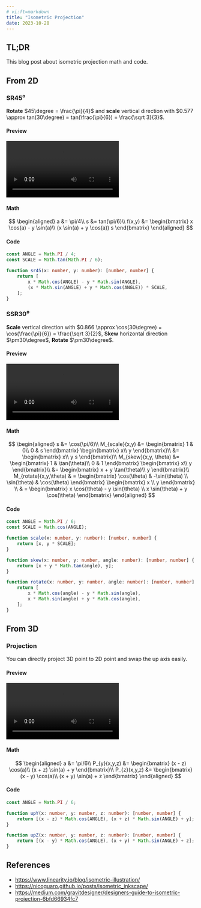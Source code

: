 ```yaml
---
# vi:ft=markdown
title: "Isometric Projection"
date: 2023-10-28
---
```


## TL;DR

This blog post about isometric projection math and code.

## From 2D

### SR45⁰

**Rotate** $45\degree = \frac{\pi}{4}$ and **scale** vertical direction with $0.577 \approx tan(30\degree) = tan(\frac{\pi}{6}) = \frac{\sqrt 3}{3}$.

#### Preview

<video class="media-frame ratio" style="--ratio: 1.75" controls>
	<source
		src="../../assets/blog/isometric-projection/sr45.mp4"
		type="video/mp4"
	/>
</video>

#### Math

$$
\begin{aligned}
a &= \pi/4\\
s &= tan(\pi/6)\\
f(x,y) &= \begin{bmatrix}
x \cos(a) - y \sin(a)\\
(x \sin(a) + y \cos(a)) s
\end{bmatrix}
\end{aligned}
$$

#### Code

```typescript title="main.ts" showLineNumbers
const ANGLE = Math.PI / 4;
const SCALE = Math.tan(Math.PI / 6);

function sr45(x: number, y: number): [number, number] {
	return [
		x * Math.cos(ANGLE) - y * Math.sin(ANGLE),
		(x * Math.sin(ANGLE) + y * Math.cos(ANGLE)) * SCALE,
	];
}
```

### SSR30⁰

**Scale** vertical direction with $0.866 \approx \cos(30\degree) = \cos(\frac{\pi}{6}) = \frac{\sqrt 3}{2}$, **Skew** horizontal direction $\pm30\degree$, **Rotate** $\pm30\degree$.

#### Preview

<video class="media-frame ratio" style="--ratio: 1.75" controls>
	<source
		src="../../assets/blog/isometric-projection/ssr30.mp4"
		type="video/mp4"
	/>
</video>

#### Math

$$
\begin{aligned}
s &= \cos(\pi/6)\\
M_{scale}(x,y) &= \begin{bmatrix}
1 & 0\\
0 & s
\end{bmatrix}
\begin{bmatrix}
x\\
y
\end{bmatrix}\\
&= \begin{bmatrix}
x\\
y s
\end{bmatrix}\\
M_{skew}(x,y, \theta) &= \begin{bmatrix}
1 & \tan(\theta)\\
0 & 1
\end{bmatrix}
\begin{bmatrix}
x\\
y
\end{bmatrix}\\
&= \begin{bmatrix}
x + y \tan(\theta)\\
y
\end{bmatrix}\\
M_{rotate}(x,y,\theta) & = \begin{bmatrix}
\cos(\theta) & -\sin(\theta) \\
\sin(\theta) & \cos(\theta)
\end{bmatrix}
\begin{bmatrix}
x \\
y
\end{bmatrix} \\
& = \begin{bmatrix}
x \cos(\theta) - y \sin(\theta) \\
x \sin(\theta) + y \cos(\theta)
\end{bmatrix}
\end{aligned}
$$

#### Code

```typescript title="main.ts" showLineNumbers
const ANGLE = Math.PI / 6;
const SCALE = Math.cos(ANGLE);

function scale(x: number, y: number): [number, number] {
	return [x, y * SCALE];
}

function skew(x: number, y: number, angle: number): [number, number] {
	return [x + y * Math.tan(angle), y];
}

function rotate(x: number, y: number, angle: number): [number, number] {
	return [
		x * Math.cos(angle) - y * Math.sin(angle),
		x * Math.sin(angle) + y * Math.cos(angle),
	];
}
```

## From 3D

### Projection

You can directly project 3D point to 2D point and swap the up axis easily.

#### Preview

<video class="media-frame ratio" style="--ratio: 1.75" controls>
	<source
		src="../../assets/blog/isometric-projection/3d2d.mp4"
		type="video/mp4"
	/>
</video>

#### Math

$$
\begin{aligned}
a &= \pi/6\\
P_{y}(x,y,z) &= \begin{bmatrix}
(x - z) \cos(a)\\
(x + z) \sin(a) + y
\end{bmatrix}\\
P_{z}(x,y,z) &= \begin{bmatrix}
(x - y) \cos(a)\\
(x + y) \sin(a) + z
\end{bmatrix}
\end{aligned}
$$

#### Code

```typescript title="main.ts" showLineNumbers
const ANGLE = Math.PI / 6;

function upY(x: number, y: number, z: number): [number, number] {
	return [(x - z) * Math.cos(ANGLE), (x + z) * Math.sin(ANGLE) + y];
}

function upZ(x: number, y: number, z: number): [number, number] {
	return [(x - y) * Math.cos(ANGLE), (x + y) * Math.sin(ANGLE) + z];
}
```

## References

-   https://www.linearity.io/blog/isometric-illustration/
-   https://nicoguaro.github.io/posts/isometric_inkscape/
-   https://medium.com/gravitdesigner/designers-guide-to-isometric-projection-6bfd66934fc7